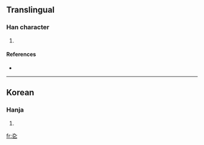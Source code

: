 ==Translingual==

===Han character===
{{Han char|rn=5|rad=乙|as=02|sn=3|canj=大弓弓 (KNN)}}

# {{defn|Han|sort=乙02}}

====References====
* {{Han ref|kx=0084.051|uh=3407|ud=13319}}

----

==Korean==

===Hanja===
{{ko-hanja|hangeul=굴|rv=gul|mr=kul|y=kwul}}

# {{defn|Korean|sort=乙02}}

[[fr:㐇]]